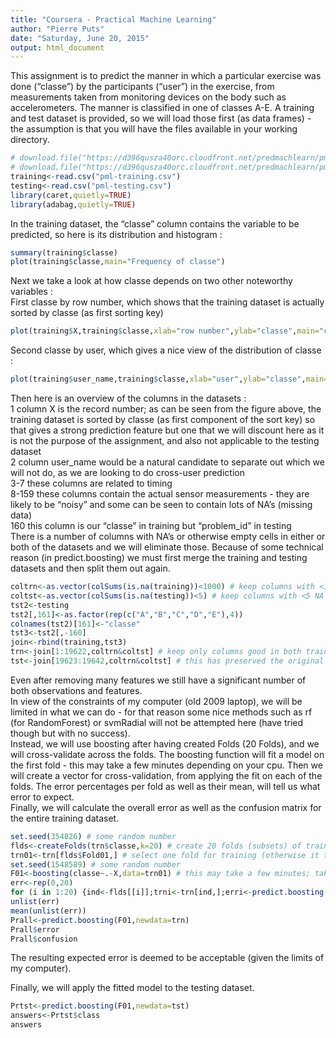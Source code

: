 ```yaml
---
title: "Coursera - Practical Machine Learning"
author: "Pierre Puts"
date: "Saturday, June 20, 2015"
output: html_document
---
```


  
This assignment is to predict the manner in which a particular exercise was done ("classe") by the participants ("user") in the exercise, from measurements taken from monitoring devices on the body such as accelerometers. The manner is classified in one of classes A-E. A training and test dataset is provided, so we will load those first (as data frames) - the assumption is that you will have the files available in your working directory.

```r
# download.file("https://d396qusza40orc.cloudfront.net/predmachlearn/pml-training.csv",destfile="pml-training.csv")
# download.file("https://d396qusza40orc.cloudfront.net/predmachlearn/pml-testing.csv",destfile="pml-testing.csv")
training<-read.csv("pml-training.csv")
testing<-read.csv("pml-testing.csv")
library(caret,quietly=TRUE)
library(adabag,quietly=TRUE)
```

In the training dataset, the "classe" column contains the variable to be predicted, so here is its distribution and histogram :
```r
summary(training$classe)
plot(training$classe,main="Frequency of classe")
```
  
Next we take a look at how classe depends on two other noteworthy variables :  
First classe by row number, which shows that the training dataset is actually sorted by classe (as first sorting key)

```r
plot(training$X,training$classe,xlab="row number",ylab="classe",main="classe by row number")
```

Second classe by user, which gives a nice view of the distribution of classe :

```r
plot(training$user_name,training$classe,xlab="user",ylab="classe",main="classe by user")
```

Then here is an overview of the columns in the datasets :  
1 column X is the record number; as can be seen from the figure above, the training dataset is sorted by classe (as first component of the sort key) so that gives a strong prediction feature but one that we will discount here as it is not the purpose of the assignment, and also not applicable to the testing dataset  
2 column user_name would be a natural candidate to separate out which we will not do, as we are looking to do cross-user prediction  
3-7 these columns are related to timing  
8-159 these columns contain the actual sensor measurements - they are likely to be "noisy" and some can be seen to contain lots of NA's (missing data)  
160 this column is our "classe" in training but "problem_id" in testing  
There is a number of columns with NA's or otherwise empty cells in either or both of the datasets and we will eliminate those.
Because of some technical reason (in predict.boosting) we must first merge the training and testing datasets and then split them out again.
```r
coltrn<-as.vector(colSums(is.na(training))<1000) # keep columns with <1,000 NA's
coltst<-as.vector(colSums(is.na(testing))<5) # keep columns with <5 NA's
tst2<-testing
tst2[,161]<-as.factor(rep(c("A","B","C","D","E"),4))
colnames(tst2)[161]<-"classe"
tst3<-tst2[,-160]
join<-rbind(training,tst3)
trn<-join[1:19622,coltrn&coltst] # keep only columns good in both training and testing (includes classe)
tst<-join[19623:19642,coltrn&coltst] # this has preserved the original order of rows from testing
```

Even after removing many features we still have a significant number of both observations and features.  
In view of the constraints of my computer (old 2009 laptop), we will be limited in what we can do - for that reason some nice methods such as rf (for RandomForest) or svmRadial will not be attempted here (have tried though but with no success).  
Instead, we will use boosting after having created Folds (20 Folds), and we will cross-validate across the folds.
The boosting function will fit a model on the first fold - this may take a few minutes depending on your cpu.
Then we will create a vector for cross-validation, from applying the fit on each of the folds. The error percentages per fold as well as their mean, will tell us what error to expect.  
Finally, we will calculate the overall error as well as the confusion matrix for the entire training dataset.
```r
set.seed(354826) # some random number
flds<-createFolds(trn$classe,k=20) # create 20 folds (subsets) of training
trn01<-trn[flds$Fold01,] # select one fold for training (otherwise it takes too long ...)
set.seed(1548589) # some random number
F01<-boosting(classe~.-X,data=trn01) # this may take a few minutes; take care to exclude X (= row number)
err<-rep(0,20)
for (i in 1:20) {ind<-flds[[i]];trni<-trn[ind,];erri<-predict.boosting(F01,newdata=trni);err[i]<-erri$error}
unlist(err)
mean(unlist(err))
Prall<-predict.boosting(F01,newdata=trn)
Prall$error
Prall$confusion
```
The resulting expected error is deemed to be acceptable (given the limits of my computer).

Finally, we will apply the fitted model to the testing dataset.
```r
Prtst<-predict.boosting(F01,newdata=tst)
answers<-Prtst$class
answers
```